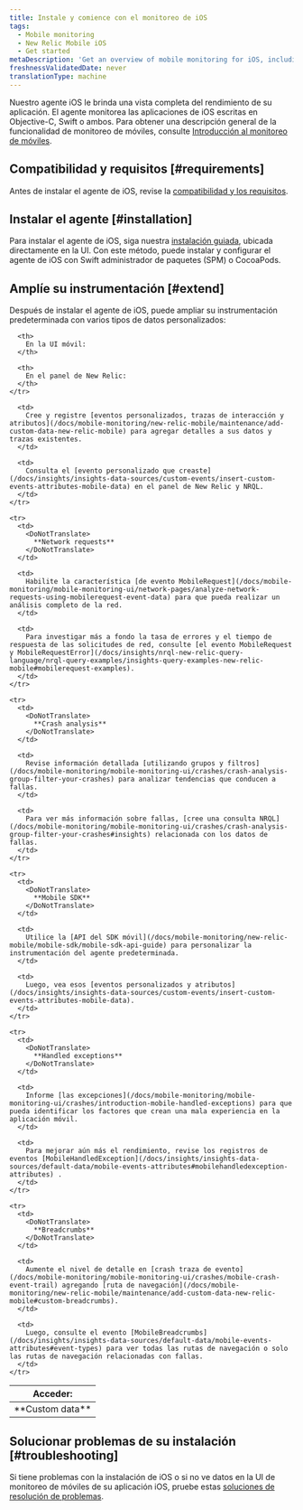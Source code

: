 ```yaml
---
title: Instale y comience con el monitoreo de iOS
tags:
  - Mobile monitoring
  - New Relic Mobile iOS
  - Get started
metaDescription: 'Get an overview of mobile monitoring for iOS, including installation, compatibility, and troubleshooting information.'
freshnessValidatedDate: never
translationType: machine
---
```


Nuestro agente iOS le brinda una vista completa del rendimiento de su aplicación. El agente monitorea las aplicaciones de iOS escritas en Objective-C, Swift o ambos. Para obtener una descripción general de la funcionalidad de monitoreo de móviles, consulte [Introducción al monitoreo de móviles](/docs/mobile-monitoring/new-relic-mobile/getting-started/introduction-new-relic-mobile).

## Compatibilidad y requisitos [#requirements]

Antes de instalar el agente de iOS, revise la [compatibilidad y los requisitos](/docs/mobile-monitoring/new-relic-mobile-ios/get-started/new-relic-ios-compatibility-requirements/).

## Instalar el agente [#installation]

Para instalar el agente de iOS, siga nuestra [instalación guiada](https://onenr.io/0qwLv87gkj5), ubicada directamente en la UI. Con este método, puede instalar y configurar el agente de iOS con Swift administrador de paquetes (SPM) o CocoaPods.

## Amplíe su instrumentación [#extend]

Después de instalar el agente de iOS, puede ampliar su instrumentación predeterminada con varios tipos de datos personalizados:

<table>
  <thead>
    <tr>
      <th style={{ width: "125px" }}>
        Acceder:
      </th>

      <th>
        En la UI móvil:
      </th>

      <th>
        En el panel de New Relic:
      </th>
    </tr>
  </thead>

  <tbody>
    <tr>
      <td>
        <DoNotTranslate>
          **Custom data**
        </DoNotTranslate>
      </td>

      <td>
        Cree y registre [eventos personalizados, trazas de interacción y atributos](/docs/mobile-monitoring/new-relic-mobile/maintenance/add-custom-data-new-relic-mobile) para agregar detalles a sus datos y trazas existentes.
      </td>

      <td>
        Consulta el [evento personalizado que creaste](/docs/insights/insights-data-sources/custom-events/insert-custom-events-attributes-mobile-data) en el panel de New Relic y NRQL.
      </td>
    </tr>

    <tr>
      <td>
        <DoNotTranslate>
          **Network requests**
        </DoNotTranslate>
      </td>

      <td>
        Habilite la característica [de evento MobileRequest](/docs/mobile-monitoring/mobile-monitoring-ui/network-pages/analyze-network-requests-using-mobilerequest-event-data) para que pueda realizar un análisis completo de la red.
      </td>

      <td>
        Para investigar más a fondo la tasa de errores y el tiempo de respuesta de las solicitudes de red, consulte [el evento MobileRequest y MobileRequestError](/docs/insights/nrql-new-relic-query-language/nrql-query-examples/insights-query-examples-new-relic-mobile#mobilerequest-examples).
      </td>
    </tr>

    <tr>
      <td>
        <DoNotTranslate>
          **Crash analysis**
        </DoNotTranslate>
      </td>

      <td>
        Revise información detallada [utilizando grupos y filtros](/docs/mobile-monitoring/mobile-monitoring-ui/crashes/crash-analysis-group-filter-your-crashes) para analizar tendencias que conducen a fallas.
      </td>

      <td>
        Para ver más información sobre fallas, [cree una consulta NRQL](/docs/mobile-monitoring/mobile-monitoring-ui/crashes/crash-analysis-group-filter-your-crashes#insights) relacionada con los datos de fallas.
      </td>
    </tr>

    <tr>
      <td>
        <DoNotTranslate>
          **Mobile SDK**
        </DoNotTranslate>
      </td>

      <td>
        Utilice la [API del SDK móvil](/docs/mobile-monitoring/new-relic-mobile/mobile-sdk/mobile-sdk-api-guide) para personalizar la instrumentación del agente predeterminada.
      </td>

      <td>
        Luego, vea esos [eventos personalizados y atributos](/docs/insights/insights-data-sources/custom-events/insert-custom-events-attributes-mobile-data).
      </td>
    </tr>

    <tr>
      <td>
        <DoNotTranslate>
          **Handled exceptions**
        </DoNotTranslate>
      </td>

      <td>
        Informe [las excepciones](/docs/mobile-monitoring/mobile-monitoring-ui/crashes/introduction-mobile-handled-exceptions) para que pueda identificar los factores que crean una mala experiencia en la aplicación móvil.
      </td>

      <td>
        Para mejorar aún más el rendimiento, revise los registros de eventos [MobileHandledException](/docs/insights/insights-data-sources/default-data/mobile-events-attributes#mobilehandledexception-attributes) .
      </td>
    </tr>

    <tr>
      <td>
        <DoNotTranslate>
          **Breadcrumbs**
        </DoNotTranslate>
      </td>

      <td>
        Aumente el nivel de detalle en [crash traza de evento](/docs/mobile-monitoring/mobile-monitoring-ui/crashes/mobile-crash-event-trail) agregando [ruta de navegación](/docs/mobile-monitoring/new-relic-mobile/maintenance/add-custom-data-new-relic-mobile#custom-breadcrumbs).
      </td>

      <td>
        Luego, consulte el evento [MobileBreadcrumbs](/docs/insights/insights-data-sources/default-data/mobile-events-attributes#event-types) para ver todas las rutas de navegación o solo las rutas de navegación relacionadas con fallas.
      </td>
    </tr>
  </tbody>
</table>

## Solucionar problemas de su instalación [#troubleshooting]

Si tiene problemas con la instalación de iOS o si no ve datos en la UI de monitoreo de móviles de su aplicación iOS, pruebe estas [soluciones de resolución de problemas](/docs/mobile-monitoring/new-relic-mobile-ios/troubleshoot/no-data-appears-ios).